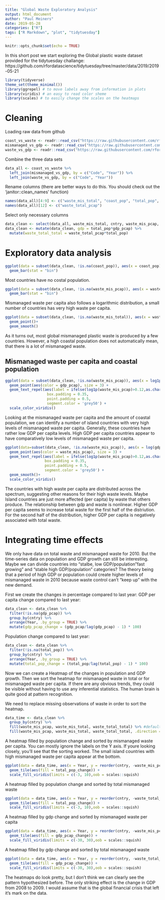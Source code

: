---
title: "Global Waste Exploratory Analysis"
output: html_document
author: "Paul Meiners"
date: 2019-05-28
categories: ["R"]
tags: ["R Markdown", "plot", "tidytuesday"]
---

```{r setup, include=FALSE}
knitr::opts_chunk$set(echo = TRUE)
```

In this short post we start exploring the Global plastic waste dataset provided for the tidytuesday challange: https://github.com/rfordatascience/tidytuesday/tree/master/data/2019/2019-05-21


```{r, warning=FALSE, message=FALSE}
library(tidyverse)
theme_set(theme_minimal())
library(ggrepel) # to move labels away from information in plots
library(viridis) # an easy to read color sheme 
library(scales) # to easily change the scales on the heatmaps
```

# Cleaning

Loading raw data from github
```{r, warning=FALSE, message=FALSE}
coast_vs_waste <- readr::read_csv("https://raw.githubusercontent.com/rfordatascience/tidytuesday/master/data/2019/2019-05-21/coastal-population-vs-mismanaged-plastic.csv")
mismanaged_vs_gdp <- readr::read_csv("https://raw.githubusercontent.com/rfordatascience/tidytuesday/master/data/2019/2019-05-21/per-capita-mismanaged-plastic-waste-vs-gdp-per-capita.csv")
waste_vs_gdp <- readr::read_csv("https://raw.githubusercontent.com/rfordatascience/tidytuesday/master/data/2019/2019-05-21/per-capita-plastic-waste-vs-gdp-per-capita.csv")
```

Combine the three data sets
```{r, warning=FALSE}
data_all <- coast_vs_waste %>% 
  left_join(mismanaged_vs_gdp, by = c("Code", "Year")) %>%
  left_join(waste_vs_gdp, by = c("Code", "Year"))
```

Rename columns (there are better ways to do this. You should check out the 'janitor::clean_names' function)
```{r, warning=FALSE}
names(data_all)[4:9] <- c("waste_mis_total", "coast_pop", "total_pop", "cntry", "waste_mis_pcap", "gdp_pcap")
names(data_all)[12] <- c("waste_total_pcap")
```

Select only necessary columns
```{r, warning=FALSE}
data_clean <- select(data_all, waste_mis_total, cntry, waste_mis_pcap, coast_pop, gdp_pcap, waste_total_pcap, total_pop, Year, Code)
data_clean <- mutate(data_clean, gdp = total_pop*gdp_pcap) %>%
  mutate(waste_total_total = waste_total_pcap*total_pop)
```



# Exploratory data analysis


```{r, warning=FALSE, message=FALSE}
ggplot(data = subset(data_clean, !is.na(coast_pop)), aes(x = coast_pop)) + 
  geom_bar(stat = "bin")
```

Most countries have no costal population.

```{r, warning=FALSE, message=FALSE}
ggplot(data = subset(data_clean, !is.na(waste_mis_pcap)), aes(x = waste_mis_pcap)) + 
  geom_bar(stat = "bin")
```

Mismanaged waste per capita also follows a logarithmic distribution, a small number of countries has very high waste per capita.

```{r, warning=FALSE}
ggplot(data = subset(data_clean, !is.na(waste_mis_total)), aes(x = waste_mis_total, y = coast_pop)) + 
  geom_point()+
  geom_smooth()
```

As it turns out, most global mismanaged plastic waste is produced by a few countries. 
However, a high coastal population does not automatically mean, that there is a lot of mismanaged waste.



## Mismanaged waste per capita and coastal population
```{r, warning=FALSE}
ggplot(data = subset(data_clean, !is.na(waste_mis_pcap)), aes(x = log1p(waste_mis_pcap), y = log(coast_pop))) + 
  geom_point(aes(color = gdp_pcap), size = 3) +
  geom_text_repel(aes(label = ifelse(log1p(waste_mis_pcap)>0.12,as.character(cntry),'')),
                   box.padding = 0.35, 
                   point.padding = 0.5,
                   segment.color = 'grey50') +
  scale_color_viridis()
```

Looking at the mismanaged waste per capita and the amount of coastal population, we can identify a number of island countries with very high levels of mismanaged waste per capita. Generally, these countries have rather low GDP per capita levels. High GDP per capita countries appear to have comparatively low levels of mismanaged waste per capita.


```{r, warning=FALSE}
ggplot(data=subset(data_clean, !is.na(waste_mis_pcap)), aes(x = log(gdp_pcap), y = log(waste_mis_total))) + 
  geom_point(aes(color = waste_mis_pcap), size = 3) +
  geom_text_repel(aes(label = ifelse(log1p(waste_mis_pcap)>0.12,as.character(cntry),'')),
                  box.padding = 0.35, 
                  point.padding = 0.5,
                  segment.color = 'grey50') +
  geom_smooth()+
  scale_color_viridis()
```

The countries with high waste per capita are distributed across the spectrum, suggesting other reasons for their high waste levels. Maybe Island countries are just more affected (per capita) by waste that others produce.
The relationship between gdp and waste is nonlinear. Higher GDP per capita seems to increase total waste for the first half of the distriution. For the second half of the distribution, higher GDP per capita is negatively associated with total waste.


# Integrating time effects

We only have data on total waste and mismanaged waste for 2010. But the time-series data on population and GDP growth can still be interesting. Maybe we can divide countries into "stalbe, low GDP/population "fast growing" and "stable high GDP/population" categories?
The theory being that a period of high GDP or population could create higher levels of mismanaged waste in 2010 because waste control can't "keep up" with the new demand. 

First we create the changes in percentage compared to last year:
GDP per capita change compared to last year:
```{r, warning=FALSE}
data_clean <- data_clean %>%
  filter(!is.na(gdp_pcap)) %>%
  group_by(cntry) %>%
  arrange(Year, .by_group = TRUE) %>%
  mutate(gdp_pcap_change = (gdp_pcap/lag(gdp_pcap) - 1) * 100)
```

Population change compared to last year:
```{r, warning=FALSE}
data_clean <- data_clean %>%
  filter(!is.na(total_pop)) %>%
  group_by(cntry) %>%
  arrange(Year, .by_group = TRUE) %>%
  mutate(total_pop_change = (total_pop/lag(total_pop) - 1) * 100)
```


Now we can create a Heatmap of the changes in population and GDP growth. Then we sort the heatmap for mismanaged waste in total or for mismanaged waste per capita. If there are any obvious trends, they could be visible without having to use any inferential statistics. The human brain is quite good at pattern recognition.

We need to replace missing observations of waste in order to sort the heatmap.

```{r, warning=FALSE}
data_time <- data_clean %>% 
  group_by(cntry) %>% 
  fill(waste_mis_pcap, waste_mis_total, waste_total_total) %>% #default direction down
  fill(waste_mis_pcap, waste_mis_total, waste_total_total, .direction = "up")
```

A heatmap filled by population change and sorted by mismanaged waste per capita. You can mostly ignore the labels on the Y axis. If youre looking closely, you'll see that the sorting worked. The small island countries with high mismanaged waste per capita appear at the bottom.
```{r, warning=FALSE}
ggplot(data = data_time, aes(x = Year, y = reorder(cntry, -waste_mis_pcap), z = total_pop_change)) + 
  geom_tile(aes(fill = total_pop_change)) +
  scale_fill_viridis(limits = c(-3, 10),oob = scales::squish)
```


A heatmap filled by population change and sorted by total mismanaged waste
```{r, warning=FALSE}
ggplot(data = data_time, aes(x = Year, y = reorder(cntry, -waste_total_total), z = gdp_pcap_change)) + 
  geom_tile(aes(fill = total_pop_change)) +
  scale_fill_viridis(limits = c(-3, 10),oob = scales::squish)
```


A heatmap  filled by gdp change and sorted by mismanaged waste per capita
```{r, warning=FALSE}
ggplot(data = data_time, aes(x = Year, y = reorder(cntry, -waste_mis_pcap), z = gdp_pcap_change)) + 
  geom_tile(aes(fill = gdp_pcap_change)) +
  scale_fill_viridis(limits = c(-30, 30),oob = scales::squish)
```

A heatmap filled by gdp change and sorted by total mismanaged waste
```{r, warning=FALSE}
ggplot(data = data_time, aes(x = Year, y = reorder(cntry, -waste_total_total), z = gdp_pcap_change)) + 
  geom_tile(aes(fill = gdp_pcap_change)) +
  scale_fill_viridis(limits = c(-30, 30),oob = scales::squish)
```

The heatmaps do look pretty, but I don't think we can clearly see the pattern hypothesized before. The only striking effect is the change in GDP from 2008 to 2009. I would assume that is the global financial crisis that left it's mark on the data.







